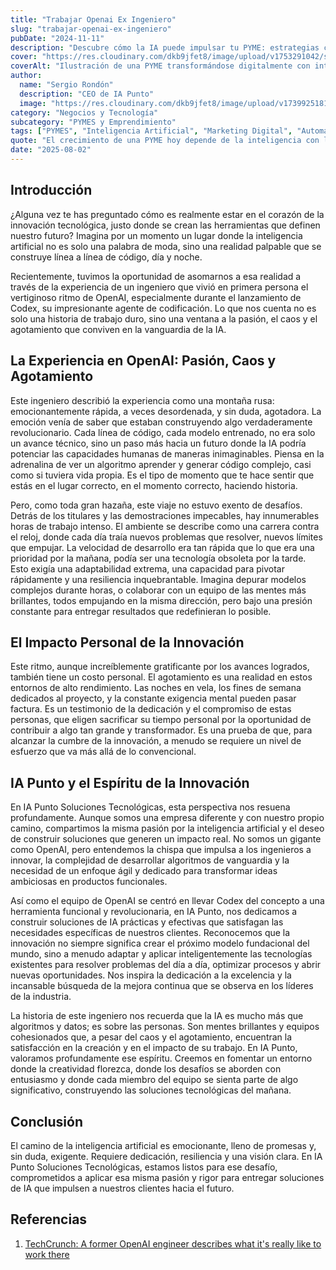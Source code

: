 ```yaml
---
title: "Trabajar Openai Ex Ingeniero"
slug: "trabajar-openai-ex-ingeniero"
pubDate: "2024-11-11"
description: "Descubre cómo la IA puede impulsar tu PYME: estrategias concretas de marketing, automatización y datos para aumentar ventas."
cover: "https://res.cloudinary.com/dkb9jfet8/image/upload/v1753291042/small-business_kk56r6.jpg"
coverAlt: "Ilustración de una PYME transformándose digitalmente con inteligencia artificial."
author:
  name: "Sergio Rondón"
  description: "CEO de IA Punto"
  image: "https://res.cloudinary.com/dkb9jfet8/image/upload/v1739925181/sergio_gdcaeh.png"
category: "Negocios y Tecnología"
subcategory: "PYMES y Emprendimiento"
tags: ["PYMES", "Inteligencia Artificial", "Marketing Digital", "Automatización", "Ventas"]
quote: "El crecimiento de una PYME hoy depende de la inteligencia con la que se aplican datos, IA y estrategia. — Sergio Rondón"
date: "2025-08-02"
---
```




<h2 id="introduccion">Introducción</h2>

¿Alguna vez te has preguntado cómo es realmente estar en el corazón de la innovación tecnológica, justo donde se crean las herramientas que definen nuestro futuro? Imagina por un momento un lugar donde la inteligencia artificial no es solo una palabra de moda, sino una realidad palpable que se construye línea a línea de código, día y noche.

Recientemente, tuvimos la oportunidad de asomarnos a esa realidad a través de la experiencia de un ingeniero que vivió en primera persona el vertiginoso ritmo de OpenAI, especialmente durante el lanzamiento de Codex, su impresionante agente de codificación. Lo que nos cuenta no es solo una historia de trabajo duro, sino una ventana a la pasión, el caos y el agotamiento que conviven en la vanguardia de la IA.

<h2 id="la-experiencia-en-openai-pasion-caos-y-agotamiento">La Experiencia en OpenAI: Pasión, Caos y Agotamiento</h2>

Este ingeniero describió la experiencia como una montaña rusa: emocionantemente rápida, a veces desordenada, y sin duda, agotadora. La emoción venía de saber que estaban construyendo algo verdaderamente revolucionario. Cada línea de código, cada modelo entrenado, no era solo un avance técnico, sino un paso más hacia un futuro donde la IA podría potenciar las capacidades humanas de maneras inimaginables. Piensa en la adrenalina de ver un algoritmo aprender y generar código complejo, casi como si tuviera vida propia. Es el tipo de momento que te hace sentir que estás en el lugar correcto, en el momento correcto, haciendo historia.

Pero, como toda gran hazaña, este viaje no estuvo exento de desafíos. Detrás de los titulares y las demostraciones impecables, hay innumerables horas de trabajo intenso. El ambiente se describe como una carrera contra el reloj, donde cada día traía nuevos problemas que resolver, nuevos límites que empujar. La velocidad de desarrollo era tan rápida que lo que era una prioridad por la mañana, podía ser una tecnología obsoleta por la tarde. Esto exigía una adaptabilidad extrema, una capacidad para pivotar rápidamente y una resiliencia inquebrantable. Imagina depurar modelos complejos durante horas, o colaborar con un equipo de las mentes más brillantes, todos empujando en la misma dirección, pero bajo una presión constante para entregar resultados que redefinieran lo posible.

<h2 id="el-impacto-personal-de-la-innovacion">El Impacto Personal de la Innovación</h2>

Este ritmo, aunque increíblemente gratificante por los avances logrados, también tiene un costo personal. El agotamiento es una realidad en estos entornos de alto rendimiento. Las noches en vela, los fines de semana dedicados al proyecto, y la constante exigencia mental pueden pasar factura. Es un testimonio de la dedicación y el compromiso de estas personas, que eligen sacrificar su tiempo personal por la oportunidad de contribuir a algo tan grande y transformador. Es una prueba de que, para alcanzar la cumbre de la innovación, a menudo se requiere un nivel de esfuerzo que va más allá de lo convencional.

<h2 id="ia-punto-y-el-espiritu-de-la-innovacion">IA Punto y el Espíritu de la Innovación</h2>

En IA Punto Soluciones Tecnológicas, esta perspectiva nos resuena profundamente. Aunque somos una empresa diferente y con nuestro propio camino, compartimos la misma pasión por la inteligencia artificial y el deseo de construir soluciones que generen un impacto real. No somos un gigante como OpenAI, pero entendemos la chispa que impulsa a los ingenieros a innovar, la complejidad de desarrollar algoritmos de vanguardia y la necesidad de un enfoque ágil y dedicado para transformar ideas ambiciosas en productos funcionales.

Así como el equipo de OpenAI se centró en llevar Codex del concepto a una herramienta funcional y revolucionaria, en IA Punto, nos dedicamos a construir soluciones de IA prácticas y efectivas que satisfagan las necesidades específicas de nuestros clientes. Reconocemos que la innovación no siempre significa crear el próximo modelo fundacional del mundo, sino a menudo adaptar y aplicar inteligentemente las tecnologías existentes para resolver problemas del día a día, optimizar procesos y abrir nuevas oportunidades. Nos inspira la dedicación a la excelencia y la incansable búsqueda de la mejora continua que se observa en los líderes de la industria.

La historia de este ingeniero nos recuerda que la IA es mucho más que algoritmos y datos; es sobre las personas. Son mentes brillantes y equipos cohesionados que, a pesar del caos y el agotamiento, encuentran la satisfacción en la creación y en el impacto de su trabajo. En IA Punto, valoramos profundamente ese espíritu. Creemos en fomentar un entorno donde la creatividad florezca, donde los desafíos se aborden con entusiasmo y donde cada miembro del equipo se sienta parte de algo significativo, construyendo las soluciones tecnológicas del mañana.

<h2 id="conclusion">Conclusión</h2>

El camino de la inteligencia artificial es emocionante, lleno de promesas y, sin duda, exigente. Requiere dedicación, resiliencia y una visión clara. En IA Punto Soluciones Tecnológicas, estamos listos para ese desafío, comprometidos a aplicar esa misma pasión y rigor para entregar soluciones de IA que impulsen a nuestros clientes hacia el futuro.

<h2 id="referencias">Referencias</h2>

1. <a href="https://techcrunch.com/2025/07/15/a-former-openai-engineer-describes-what-its-really-like-to-work-there/" target="_blank" rel="noopener noreferrer">TechCrunch: A former OpenAI engineer describes what it's really like to work there</a>
